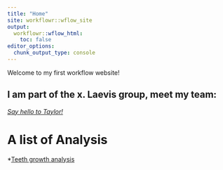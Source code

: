 ```yaml
---
title: "Home"
site: workflowr::wflow_site
output:
  workflowr::wflow_html:
    toc: false
editor_options:
  chunk_output_type: console
---
```


Welcome to my first workflow website! 

## I am part of the x. Laevis group, meet my team:
*[Say hello to Taylor!](https://thainsceb.github.io/myproject/)*

# A list of Analysis 
*[Teeth growth analysis](teeth.html)




